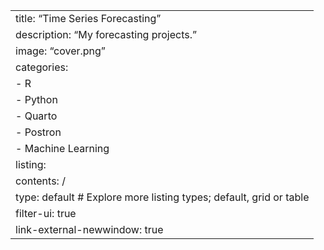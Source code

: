 ---
title: "Time Series Forecasting"
description: "My forecasting projects."
image: "cover.png"
categories:
  - R
  - Python
  - Quarto
  - Postron
  - Machine Learning
listing:
  contents: /
  type: default # Explore more listing types; default, grid or table
  filter-ui: true
link-external-newwindow: true
---